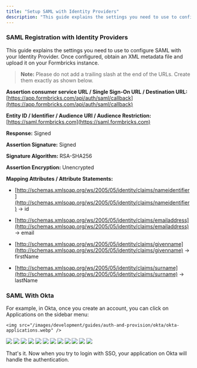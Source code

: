 ```yaml
---
title: "Setup SAML with Identity Providers"
description: "This guide explains the settings you need to use to configure SAML with your Identity Provider. Once configured, obtain an XML metadata file and upload it on your Formbricks instance."
---
```


### SAML Registration with Identity Providers

This guide explains the settings you need to use to configure SAML with your Identity Provider. Once configured, obtain an XML metadata file and upload it on your Formbricks instance.

> **Note:** Please do not add a trailing slash at the end of the URLs. Create them exactly as shown below.

**Assertion consumer service URL / Single Sign-On URL / Destination URL:** [https://app.formbricks.com/api/auth/saml/callback](https://app.formbricks.com/api/auth/saml/callback)

**Entity ID / Identifier / Audience URI / Audience Restriction:** [https://saml.formbricks.com](https://saml.formbricks.com)

**Response:** Signed

**Assertion Signature:** Signed

**Signature Algorithm:** RSA-SHA256

**Assertion Encryption:** Unencrypted

**Mapping Attributes / Attribute Statements:**

* [http://schemas.xmlsoap.org/ws/2005/05/identity/claims/nameidentifier](http://schemas.xmlsoap.org/ws/2005/05/identity/claims/nameidentifier) -> id

* [http://schemas.xmlsoap.org/ws/2005/05/identity/claims/emailaddress](http://schemas.xmlsoap.org/ws/2005/05/identity/claims/emailaddress) -> email

* [http://schemas.xmlsoap.org/ws/2005/05/identity/claims/givenname](http://schemas.xmlsoap.org/ws/2005/05/identity/claims/givenname) -> firstName

* [http://schemas.xmlsoap.org/ws/2005/05/identity/claims/surname](http://schemas.xmlsoap.org/ws/2005/05/identity/claims/surname) -> lastName

### SAML With Okta

<Steps>
  <Step title="Create an application with your SAML provider">
    For example, in Okta, once you create an account, you can click on Applications on the sidebar menu:

    <img src="/images/development/guides/auth-and-provision/okta/okta-applications.webp" />
  </Step>

  <Step title="Click on Create App Integration">
    <img src="/images/development/guides/auth-and-provision/okta/create-app-integration.webp" />
  </Step>

  <Step title="Select SAML 2.0 in the modal form, and click Next">
    <img src="/images/development/guides/auth-and-provision/okta/select-saml-2.0.webp" />
  </Step>

  <Step title="Fill the general settings as shown and click Next">
    <img src="/images/development/guides/auth-and-provision/okta/general-settings.webp" />
  </Step>

  <Step title="Fill the fields mapping as shown and click Next">
    <img src="/images/development/guides/auth-and-provision/okta/fields-mapping.webp" />
  </Step>

  <Step title="Enter the SAML Integration Settings as shown and click Next">
    <img src="/images/development/guides/auth-and-provision/okta/saml-integration-settings.webp" />
  </Step>

  <Step title="Check the internal app checkbox and click Finish">
    <img src="/images/development/guides/auth-and-provision/okta/internal-app.webp" />
  </Step>

  <Step title="Check that the app is created successfully">
    <img src="/images/development/guides/auth-and-provision/okta/app-created.webp" />
  </Step>

  <Step title="Click on the app and head over to the Assignments tab">
    <img src="/images/development/guides/auth-and-provision/okta/assignments-tab.webp" />
  </Step>

  <Step title="Click on Assign button and select Assign to People">
    <img src="/images/development/guides/auth-and-provision/okta/assign-to-people.webp" />
  </Step>

  <Step title="Select the users you want to assign the app to and click Assign">
    <img src="/images/development/guides/auth-and-provision/okta/select-users.webp" />
  </Step>

  <Step title="Head over to the Sign On tab and scroll to the bottom to get the metadata, click on the Actions button">
    <img src="/images/development/guides/auth-and-provision/okta/actions-button.webp" />
  </Step>

  <Step title="Click on View IdP metadata">
    <img src="/images/development/guides/auth-and-provision/okta/view-idp-metadata.webp" />
  </Step>

  <Step title="Copy the metadata and paste it in the Formbricks SAML configuration" />
</Steps>

That's it. Now when you try to login with SSO, your application on Okta will handle the authentication.